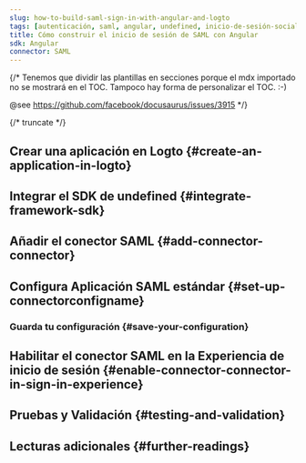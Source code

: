 ```yaml
---
slug: how-to-build-saml-sign-in-with-angular-and-logto
tags: [autenticación, saml, angular, undefined, inicio-de-sesión-social, inicio-de-sesión, login]
title: Cómo construir el inicio de sesión de SAML con Angular
sdk: Angular
connector: SAML
---
```


{/*
  Tenemos que dividir las plantillas en secciones porque el mdx importado no se mostrará en el TOC.
  Tampoco hay forma de personalizar el TOC. :-)

  @see https://github.com/facebook/docusaurus/issues/3915
*/}




{/* truncate */}

<Intro connector={connector} sdk="Angular" link="undefined" />

## Crear una aplicación en Logto \{#create-an-application-in-logto}

<CreateApplication type="undefined" framework="undefined" />

## Integrar el SDK de undefined \{#integrate-framework-sdk}

<IntegrateSdk />

## Añadir el conector SAML \{#add-connector-connector}

<AddSocialConnector connector={connector} framework="undefined" />

## Configura Aplicación SAML estándar \{#set-up-connectorconfigname}

<ConnectorGuide />

### Guarda tu configuración \{#save-your-configuration}

<SaveYourConfiguration connector={connector} />

## Habilitar el conector SAML en la Experiencia de inicio de sesión \{#enable-connector-connector-in-sign-in-experience}

<EnableSocialConnector connector={connector} />

## Pruebas y Validación \{#testing-and-validation}

<TestingAndValidation connector={connector} sdk="Angular" />

## Lecturas adicionales \{#further-readings}

<FurtherReadings />